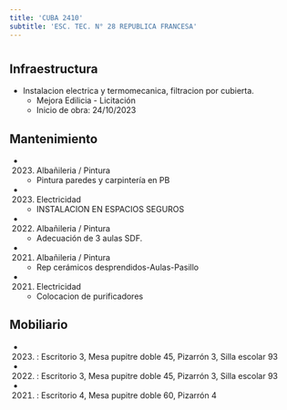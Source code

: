 ```yaml
---
title: 'CUBA 2410'
subtitle: 'ESC. TEC. N° 28 REPUBLICA FRANCESA'
---
```


#
## Infraestructura

* Instalacion electrica y  termomecanica, filtracion por cubierta. 
    + Mejora Edilicia - Licitación 
    + Inicio de obra: 24/10/2023 






## Mantenimiento

*  (2023) Albañileria / Pintura 
    + Pintura paredes y carpintería en PB

*  (2023) Electricidad 
    + INSTALACION EN ESPACIOS SEGUROS

*  (2022) Albañileria / Pintura 
    + Adecuación de 3 aulas SDF.

*  (2021) Albañileria / Pintura 
    + Rep cerámicos desprendidos-Aulas-Pasillo

*  (2021) Electricidad 
    + Colocacion de purificadores





## Mobiliario

*  (2023) : Escritorio 3, Mesa pupitre doble 45, Pizarrón 3, Silla escolar 93 

*  (2022) : Escritorio 3, Mesa pupitre doble 45, Pizarrón 3, Silla escolar 93 

*  (2021) : Escritorio 4, Mesa pupitre doble 60, Pizarrón 4 




